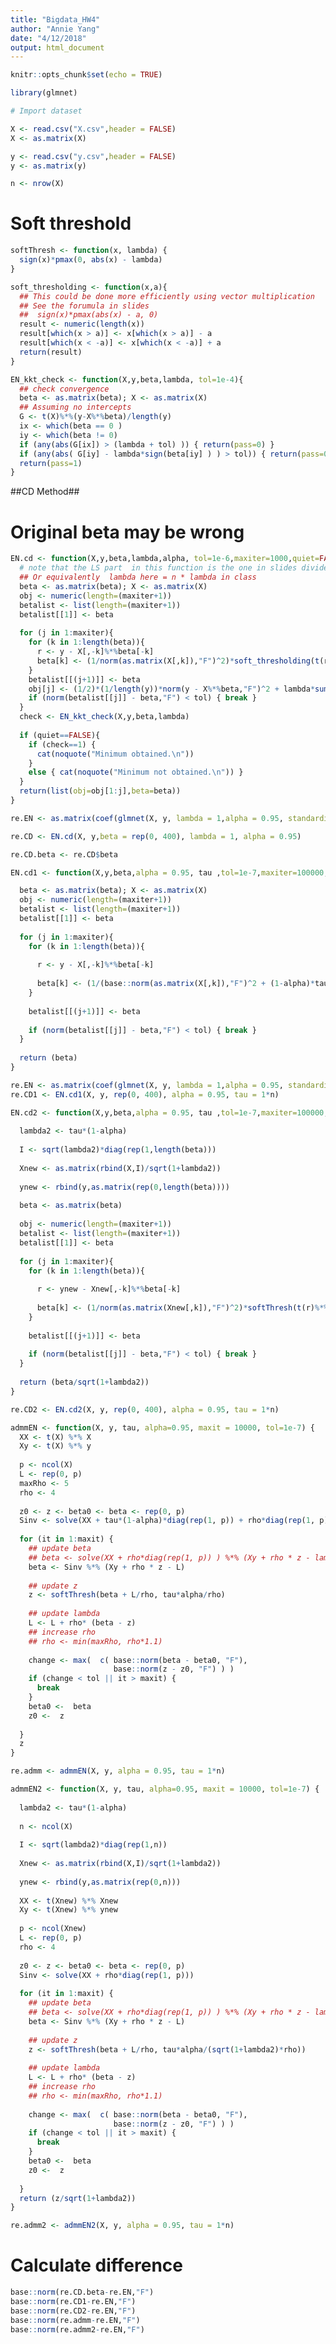 ```yaml
---
title: "Bigdata_HW4"
author: "Annie Yang"
date: "4/12/2018"
output: html_document
---
```


```r
knitr::opts_chunk$set(echo = TRUE)
```


```r
library(glmnet)
```


```r
# Import dataset

X <- read.csv("X.csv",header = FALSE)
X <- as.matrix(X)

y <- read.csv("y.csv",header = FALSE)
y <- as.matrix(y)

n <- nrow(X)

```

# Soft threshold
```r
softThresh <- function(x, lambda) {
  sign(x)*pmax(0, abs(x) - lambda)
}

soft_thresholding <- function(x,a){
  ## This could be done more efficiently using vector multiplication
  ## See the forumula in slides
  ##  sign(x)*pmax(abs(x) - a, 0)
  result <- numeric(length(x))
  result[which(x > a)] <- x[which(x > a)] - a
  result[which(x < -a)] <- x[which(x < -a)] + a
  return(result)
}
```


```r
EN_kkt_check <- function(X,y,beta,lambda, tol=1e-4){
  ## check convergence 
  beta <- as.matrix(beta); X <- as.matrix(X)
  ## Assuming no intercepts 
  G <- t(X)%*%(y-X%*%beta)/length(y)
  ix <- which(beta == 0 )
  iy <- which(beta != 0)
  if (any(abs(G[ix]) > (lambda + tol) )) { return(pass=0) }
  if (any(abs( G[iy] - lambda*sign(beta[iy] ) ) > tol)) { return(pass=0) }  
  return(pass=1)
}
```

##CD Method##

# Original beta may be wrong
```r
EN.cd <- function(X,y,beta,lambda,alpha, tol=1e-6,maxiter=1000,quiet=FALSE){
  # note that the LS part  in this function is the one in slides divided by length(y) = n 
  ## Or equivalently  lambda here = n * lambda in class
  beta <- as.matrix(beta); X <- as.matrix(X)
  obj <- numeric(length=(maxiter+1))
  betalist <- list(length=(maxiter+1))
  betalist[[1]] <- beta
  
  for (j in 1:maxiter){
    for (k in 1:length(beta)){
      r <- y - X[,-k]%*%beta[-k]
      beta[k] <- (1/norm(as.matrix(X[,k]),"F")^2)*soft_thresholding(t(r)%*%X[,k],length(y)*alpha*lambda)/(1+lambda*(1-alpha))
    }
    betalist[[(j+1)]] <- beta
    obj[j] <- (1/2)*(1/length(y))*norm(y - X%*%beta,"F")^2 + lambda*sum(abs(beta))
    if (norm(betalist[[j]] - beta,"F") < tol) { break }
  } 
  check <- EN_kkt_check(X,y,beta,lambda) 
  
  if (quiet==FALSE){
    if (check==1) {
      cat(noquote("Minimum obtained.\n"))
    }
    else { cat(noquote("Minimum not obtained.\n")) } 
  }
  return(list(obj=obj[1:j],beta=beta)) 
}
```


```r
re.EN <- as.matrix(coef(glmnet(X, y, lambda = 1,alpha = 0.95, standardize  = F, intercept = F))[-1])

re.CD <- EN.cd(X, y,beta = rep(0, 400), lambda = 1, alpha = 0.95)

re.CD.beta <- re.CD$beta
```


```r

EN.cd1 <- function(X,y,beta,alpha = 0.95, tau ,tol=1e-7,maxiter=100000,quiet=FALSE){

  beta <- as.matrix(beta); X <- as.matrix(X)
  obj <- numeric(length=(maxiter+1))
  betalist <- list(length=(maxiter+1))
  betalist[[1]] <- beta
  
  for (j in 1:maxiter){
    for (k in 1:length(beta)){
      
      r <- y - X[,-k]%*%beta[-k]
      
      beta[k] <- (1/(base::norm(as.matrix(X[,k]),"F")^2 + (1-alpha)*tau))*softThresh(t(r)%*%X[,k],alpha*tau)
    }
    
    betalist[[(j+1)]] <- beta
    
    if (norm(betalist[[j]] - beta,"F") < tol) { break }
  } 
  
  return (beta) 
}

```


```r
re.EN <- as.matrix(coef(glmnet(X, y, lambda = 1,alpha = 0.95, standardize  = F, intercept = F))[-1])
re.CD1 <- EN.cd1(X, y, rep(0, 400), alpha = 0.95, tau = 1*n)
```


```r
EN.cd2 <- function(X,y,beta,alpha = 0.95, tau ,tol=1e-7,maxiter=100000,quiet=FALSE){
  
  lambda2 <- tau*(1-alpha)
  
  I <- sqrt(lambda2)*diag(rep(1,length(beta)))
  
  Xnew <- as.matrix(rbind(X,I)/sqrt(1+lambda2))
  
  ynew <- rbind(y,as.matrix(rep(0,length(beta))))
  
  beta <- as.matrix(beta)
  
  obj <- numeric(length=(maxiter+1))
  betalist <- list(length=(maxiter+1))
  betalist[[1]] <- beta
  
  for (j in 1:maxiter){
    for (k in 1:length(beta)){
      
      r <- ynew - Xnew[,-k]%*%beta[-k]
      
      beta[k] <- (1/norm(as.matrix(Xnew[,k]),"F")^2)*softThresh(t(r)%*%Xnew[,k],tau*alpha/sqrt(1+lambda2))
    }
    
    betalist[[(j+1)]] <- beta
    
    if (norm(betalist[[j]] - beta,"F") < tol) { break }
  } 
  
  return (beta/sqrt(1+lambda2)) 
}
```


```r
re.CD2 <- EN.cd2(X, y, rep(0, 400), alpha = 0.95, tau = 1*n)
```


```r

admmEN <- function(X, y, tau, alpha=0.95, maxit = 10000, tol=1e-7) {
  XX <- t(X) %*% X
  Xy <- t(X) %*% y
  
  p <- ncol(X)
  L <- rep(0, p)
  maxRho <- 5
  rho <- 4
  
  z0 <- z <- beta0 <- beta <- rep(0, p)
  Sinv <- solve(XX + tau*(1-alpha)*diag(rep(1, p)) + rho*diag(rep(1, p)))
  
  for (it in 1:maxit) {
    ## update beta
    ## beta <- solve(XX + rho*diag(rep(1, p)) ) %*% (Xy + rho * z - lambda)
    beta <- Sinv %*% (Xy + rho * z - L)
    
    ## update z
    z <- softThresh(beta + L/rho, tau*alpha/rho)
    
    ## update lambda
    L <- L + rho* (beta - z) 
    ## increase rho
    ## rho <- min(maxRho, rho*1.1)
    
    change <- max(  c( base::norm(beta - beta0, "F"),
                       base::norm(z - z0, "F") ) )
    if (change < tol || it > maxit) {
      break
    }
    beta0 <-  beta
    z0 <-  z
    
  }
  z
}
```


```r
re.admm <- admmEN(X, y, alpha = 0.95, tau = 1*n)
```


```r

admmEN2 <- function(X, y, tau, alpha=0.95, maxit = 10000, tol=1e-7) {
  
  lambda2 <- tau*(1-alpha)
  
  n <- ncol(X)
  
  I <- sqrt(lambda2)*diag(rep(1,n))
  
  Xnew <- as.matrix(rbind(X,I)/sqrt(1+lambda2))
  
  ynew <- rbind(y,as.matrix(rep(0,n)))
  
  XX <- t(Xnew) %*% Xnew
  Xy <- t(Xnew) %*% ynew
  
  p <- ncol(Xnew)
  L <- rep(0, p)
  rho <- 4
  
  z0 <- z <- beta0 <- beta <- rep(0, p)
  Sinv <- solve(XX + rho*diag(rep(1, p)))
  
  for (it in 1:maxit) {
    ## update beta
    ## beta <- solve(XX + rho*diag(rep(1, p)) ) %*% (Xy + rho * z - lambda)
    beta <- Sinv %*% (Xy + rho * z - L)
    
    ## update z
    z <- softThresh(beta + L/rho, tau*alpha/(sqrt(1+lambda2)*rho))
    
    ## update lambda
    L <- L + rho* (beta - z) 
    ## increase rho
    ## rho <- min(maxRho, rho*1.1)
    
    change <- max(  c( base::norm(beta - beta0, "F"),
                       base::norm(z - z0, "F") ) )
    if (change < tol || it > maxit) {
      break
    }
    beta0 <-  beta
    z0 <-  z
    
  }
  return (z/sqrt(1+lambda2))
}
```

```r
re.admm2 <- admmEN2(X, y, alpha = 0.95, tau = 1*n)
```

# Calculate difference
```r

base::norm(re.CD.beta-re.EN,"F")
base::norm(re.CD1-re.EN,"F")
base::norm(re.CD2-re.EN,"F")
base::norm(re.admm-re.EN,"F")
base::norm(re.admm2-re.EN,"F")
```

